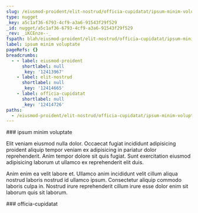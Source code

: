 ```yaml
---
slug: /eiusmod-proident/elit-nostrud/officia-cupidatat/ipsum-minim-voluptate
type: nugget
_key: a5c1af36-6793-4cf9-a3a6-91543f29f529
_id: nugget/a5c1af36-6793-4cf9-a3a6-91543f29f529
_rev: _iKCEnze--_
fspath: blah/eiusmod-proident/elit-nostrud/officia-cupidatat/ipsum-minim-voluptate.md
label: ipsum minim voluptate
pageRefs: {}
breadcrumbs:
  - - label: eiusmod-proident
      shortlabel: null
      _key: '12413967'
    - label: elit-nostrud
      shortlabel: null
      _key: '12414665'
    - label: officia-cupidatat
      shortlabel: null
      _key: '12414726'
paths:
  - /eiusmod-proident/elit-nostrud/officia-cupidatat/ipsum-minim-voluptate
---
```


<NuggetArea>
<Nugget slug="/eiusmod-proident/elit-nostrud/officia-cupidatat/ipsum-minim-voluptate" type="nugget" _key="a5c1af36-6793-4cf9-a3a6-91543f29f529" _id="nugget/a5c1af36-6793-4cf9-a3a6-91543f29f529" _rev="_iKCEnze--_" fspath="blah/eiusmod-proident/elit-nostrud/officia-cupidatat/ipsum-minim-voluptate.md" label="ipsum minim voluptate" paths="/eiusmod-proident/elit-nostrud/officia-cupidatat/ipsum-minim-voluptate">
<NuggetBody>
### ipsum minim voluptate

Elit veniam eiusmod nulla dolor. Occaecat fugiat incididunt adipisicing proident aliquip tempor veniam ex adipisicing in pariatur dolor reprehenderit. Anim tempor dolore sit quis fugiat. Sunt exercitation eiusmod adipisicing laborum ut ullamco ex reprehenderit elit duis.

Anim enim ea velit labore et. Ullamco anim incididunt velit cillum aliqua nostrud laboris nostrud id ullamco ipsum. Consectetur aliquip commodo laboris culpa in. Nostrud irure reprehenderit cillum irure esse dolor enim sit laborum quis sit laborum.

</NuggetBody>
<Breadcrumbs>
<Crumbs>
<Crumb _key="12413967" label="eiusmod-proident" /><Crumb _key="12414665" label="elit-nostrud" /><Crumb _key="12414726" label="officia-cupidatat" />
</Crumbs>
</Breadcrumbs>
</Nugget>

<NuggetsInbound>
</NuggetsInbound>
<NuggetsOutbound>
</NuggetsOutbound>
</NuggetArea>
<PassagesInbound>
<Passage direction="inbound" type="passage" _key="12414726" _id="passage/12414726" _rev="_iKCEnza--_" label="officia-cupidatat" passage="officia-cupidatat" fspath="blah/eiusmod-proident/elit-nostrud/officia-cupidatat" paths="/eiusmod-proident/elit-nostrud/officia-cupidatat" slug="/eiusmod-proident/elit-nostrud/officia-cupidatat">
<NuggetBody>
### officia-cupidatat

</NuggetBody>
<Breadcrumbs>
<Crumbs>
<Crumb _key="12413967" label="eiusmod-proident" /><Crumb _key="12414665" label="elit-nostrud" />
</Crumbs>
</Breadcrumbs>
</Passage>

</PassagesInbound>
<PassagesOutbound>
</PassagesOutbound>
